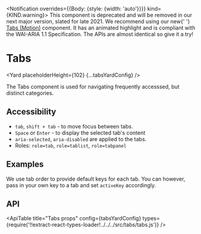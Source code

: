 <!--
Copyright (c) 2018-2020 Uber Technologies, Inc.

This source code is licensed under the MIT license found in the
LICENSE file in the root directory of this source tree.
-->






<Notification overrides={{Body: {style: {width: 'auto'}}}} kind={KIND.warning}>
  This component is deprecated and will be removed in our next major version,
  slated for late 2021. We recommend using our new{' '}
  <a href="/components/tabs-motion">Tabs (Motion)</a> component. It has an
  animated highlight and is compliant with the WAI-ARIA 1.1 Specification. The
  APIs are almost identical so give it a try!
</Notification>

# Tabs

<Yard placeholderHeight={102} {...tabsYardConfig} />

The Tabs component is used for navigating frequently accesssed, but distinct categories.

## Accessibility

- `tab`, `shift + tab` - to move focus between tabs.
- `Space` or `Enter` - to display the selected tab's content
- `aria-selected`, `aria-disabled` are applied to the tabs.
- Roles: `role=tab`, `role=tablist`, `role=tabpanel`

## Examples

<Example title="Controlled Tabs Usage" path="tabs/controlled.js">
  <TabsControlled />
</Example>

<Example title="Uncontrolled Tabs Usage" path="tabs/uncontrolled.js">
  <TabsUncontrolled />
</Example>

<Example title="With Custom Keys" path="tabs/custom-keys.js">
  <TabsCustomKeys />
</Example>

We use tab order to provide default keys for each tab. You can however, pass in your own key to a tab and set `activeKey` accordingly.

<Example title="Tabs SEO Friendly" path="tabs/renderall.js">
  <TabsRenderAll />
</Example>

<Example title="Tabs Vertical Usage" path="tabs/vertical.js">
  <TabsVertical />
</Example>

<Example title="Tabs Overrides" path="tabs/overrides.js">
  <TabsOverrides />
</Example>

## API

<ApiTable
  title="Tabs props"
  config={tabsYardConfig}
  types={require('!!extract-react-types-loader!../../../src/tabs/tabs.js')}
/>

<Exports component={TabsExports} title="Tabs exports" path="baseui/tabs" />
